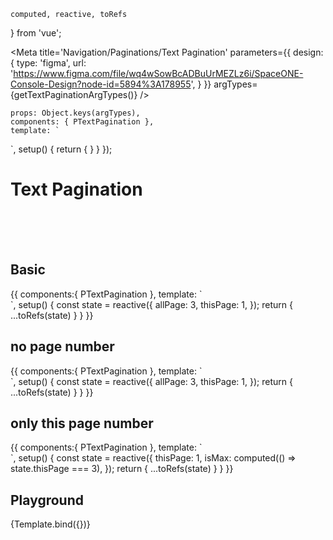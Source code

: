     computed, reactive, toRefs
} from 'vue';

<Meta title='Navigation/Paginations/Text Pagination' parameters={{
    design: {
        type: 'figma',
        url: 'https://www.figma.com/file/wq4wSowBcADBuUrMEZLz6i/SpaceONE-Console-Design?node-id=5894%3A178955',
    }
}} argTypes={getTextPaginationArgTypes()} />

    props: Object.keys(argTypes),
    components: { PTextPagination },
    template: `
<div style="display:flex; align-items:center; justify-content:center;">
    <p-text-pagination
        :all-page="allPage"
        :this-page.sync="thisPage"
        :show-page-number="showPageNumber"
    />
</div>`,
    setup() {
        return {
        }
    }
});

# Text Pagination

<br/>
<br/>
<br/>

## Basic
<Canvas>
    <Story name="Basic Text Pagination">
        {{
            components:{ PTextPagination },
            template: `
<div style="display:flex; align-items:center; justify-content:center;">
    <p-text-pagination
        :all-page="allPage"
        :this-page.sync="thisPage"
    />
</div>`,
            setup() {
                const state = reactive({
                    allPage: 3,
                    thisPage: 1,
                });
                return {
                    ...toRefs(state)
                }
            }
        }}
    </Story>
</Canvas>

## no page number
<Canvas>
    <Story name="Without Page Number">
        {{
            components:{ PTextPagination },
            template: `
<div style="display: flex; align-items:center; justify-content:center;">
    <p-text-pagination
        :all-page="allPage"
        :this-page.sync="thisPage"
        :show-page-number="false"
    />
</div>
`,
            setup() {
                const state = reactive({
                    allPage: 3,
                    thisPage: 1,
                });
                return {
                    ...toRefs(state)
                }
            }
        }}
    </Story>
</Canvas>


## only this page number
<Canvas>
    <Story name="only this page number">
        {{
            components:{ PTextPagination },
            template: `
              <div style="display: flex; align-items:center; justify-content:center;">
              <p-text-pagination
                  :this-page.sync="thisPage"
                  :disable-next-page="isMax"
              />
              </div>
            `,
            setup() {
                const state = reactive({
                    thisPage: 1,
                    isMax: computed(() => state.thisPage === 3),
                });
                return {
                    ...toRefs(state)
                }
            }
        }}
    </Story>
</Canvas>

## Playground
<Canvas>
    <Story name="playground" >
        {Template.bind({})}
    </Story>
</Canvas>

<ArgsTable story="playground" />

